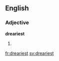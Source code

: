 ==English==

===Adjective===
'''dreariest'''

# {{superlative of|dreary}}

[[fr:dreariest]]
[[sv:dreariest]]